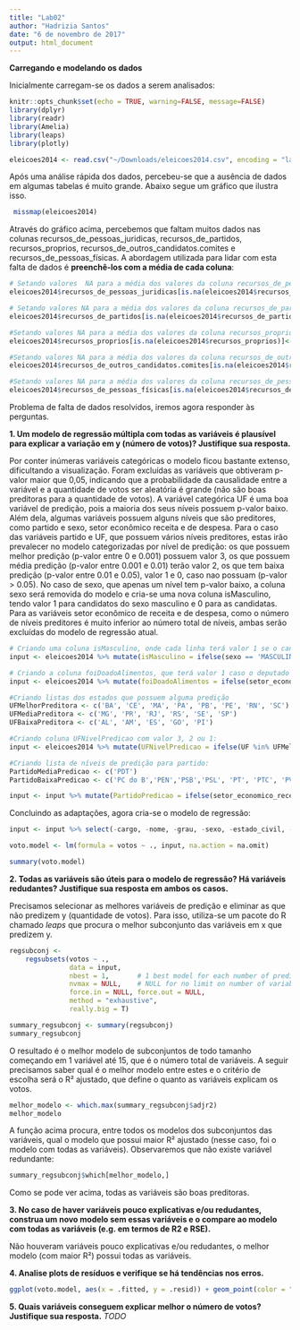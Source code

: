```yaml
---
title: "Lab02"
author: "Hadrizia Santos"
date: "6 de novembro de 2017"
output: html_document
---
```


**Carregando e modelando os dados**

Inicialmente carregam-se os dados a serem analisados:
  
```r
knitr::opts_chunk$set(echo = TRUE, warning=FALSE, message=FALSE)
library(dplyr)
library(readr)
library(Amelia)
library(leaps)
library(plotly)

eleicoes2014 <- read.csv("~/Downloads/eleicoes2014.csv", encoding = "latin1")
```
  
  Após uma análise rápida dos dados, percebeu-se que a ausência de dados em algumas tabelas é muito grande. Abaixo segue um gráfico que ilustra isso. 
  
```r
 missmap(eleicoes2014)
```

  Através do gráfico acima, percebemos que faltam muitos dados nas colunas recursos_de_pessoas_juridicas, recursos_de_partidos, recursos_proprios, recursos_de_outros_candidatos.comites e recursos_de_pessoas_físicas. A abordagem utilizada para lidar com esta falta de dados é **preenchê-los com a média de cada coluna**:

```r
# Setando valores  NA para a média dos valores da coluna recursos_de_pessoas_juridicas
eleicoes2014$recursos_de_pessoas_juridicas[is.na(eleicoes2014$recursos_de_pessoas_juridicas)]<-median (eleicoes2014$recursos_de_pessoas_juridicas, na.rm = TRUE)

# Setando valores NA para a média dos valores da coluna recursos_de_partidos 
eleicoes2014$recursos_de_partidos[is.na(eleicoes2014$recursos_de_partidos)]<-median (eleicoes2014$recursos_de_partidos, na.rm = TRUE)

#Setando valores NA para a média dos valores da coluna recursos_proprios
eleicoes2014$recursos_proprios[is.na(eleicoes2014$recursos_proprios)]<-median (eleicoes2014$recursos_proprios, na.rm = TRUE)

#Setando valores NA para a média dos valores da coluna recursos_de_outros_candidatos.comites
eleicoes2014$recursos_de_outros_candidatos.comites[is.na(eleicoes2014$recursos_de_outros_candidatos.comites)]<-median (eleicoes2014$recursos_de_outros_candidatos.comites, na.rm = TRUE)

#Setando valores NA para a média dos valores da coluna recursos_de_pessoas_físicas.
eleicoes2014$recursos_de_pessoas_físicas[is.na(eleicoes2014$recursos_de_pessoas_físicas)]<-median (eleicoes2014$recursos_de_pessoas_físicas, na.rm = TRUE)
```

Problema de falta de dados resolvidos, iremos agora responder às perguntas.

**1. Um modelo de regressão múltipla com todas as variáveis é plausível para explicar a variação em y (número de votos)? Justifique sua resposta.**

  Por conter inúmeras variáveis categóricas o modelo ficou bastante extenso, dificultando a visualização. Foram excluídas as variáveis que obtiveram p-valor maior que 0,05, indicando que a probabilidade da causalidade entre a variável e a quantidade de votos ser aleatória é grande (não são boas preditoras para a quantidade de votos).
  A variável categórica UF é uma boa variável de predição, pois a maioria dos seus níveis possuem p-valor baixo. Além dela, algumas variáveis possuem alguns níveis que são preditores, como partido e sexo, setor econômico receita e de despesa. 
  Para o caso das variáveis partido e UF, que possuem vários níveis preditores, estas irão prevalecer no modelo categorizadas por nível de predição: os que possuem melhor predição (p-valor entre 0 e 0.001) possuem valor 3, os que possuem média predição (p-valor entre 0.001 e 0.01) terão valor 2, os que tem baixa predição (p-valor entre 0.01 e 0.05), valor 1 e 0, caso nao possuam (p-valor > 0.05).
  No caso de sexo, que apenas um nível tem p-valor baixo, a coluna sexo será removida do modelo e cria-se uma nova coluna isMasculino, tendo valor 1 para candidatos do sexo masculino e 0 para as candidatas. Para as variáveis setor econômico de receita e de despesa, como o número de níveis preditores é muito inferior ao número total de níveis, ambas serão excluídas do modelo de regressão atual. 
  
```r
# Criando uma coluna isMasculino, onde cada linha terá valor 1 se o candidato for homem ou 0, caso for mulher.
input <- eleicoes2014 %>% mutate(isMasculino = ifelse(sexo == 'MASCULINO', 1, ifelse(sexo == 'FEMININO', 0, 0)))

# Criando a coluna foiDoadoAlimentos, que terá valor 1 caso o deputado tenha recebido doações do comércio atacadista de produtos alimentícios em geral e 0, caso contrário.
input <- eleicoes2014 %>% mutate(foiDoadoAlimentos = ifelse(setor_economico_receita == 'Comércio atacadista de produtos alimentícios em geral', 1, 0)) 

#Criando listas dos estados que possuem alguma predição
UFMelhorPreditora <- c('BA', 'CE', 'MA', 'PA', 'PB', 'PE', 'RN', 'SC')
UFMediaPreditora <- c('MG', 'PR', 'RJ', 'RS', 'SE', 'SP')
UFBaixaPreditora <- c('AL', 'AM', 'ES', 'GO', 'PI')

#Criando coluna UFNivelPredicao com valor 3, 2 ou 1:
input <- eleicoes2014 %>% mutate(UFNivelPredicao = ifelse(UF %in% UFMelhorPreditora, 3, ifelse(UF %in% UFMediaPreditora, 2, ifelse(UF %in% UFBaixaPreditora, 1, 0))))

#Criando lista de níveis de predição para partido:
PartidoMediaPredicao <- c('PDT')
PartidoBaixaPredicao <- c('PC do B','PEN','PSB','PSL', 'PT', 'PTC', 'PV')

input <- input %>% mutate(PartidoPredicao = ifelse(setor_economico_receita == 'Comércio atacadista de produtos alimentícios em geral', 1, 0)) 

```
  
  Concluindo as adaptações, agora cria-se o modelo de regressão:

```r

input <- input %>% select(-cargo, -nome, -grau, -sexo, -estado_civil, -sequencial_candidato, -numero_cadidato, -idade, -setor_economico_receita, -setor_economico_despesa, -UF, -partido)

voto.model <- lm(formula = votos ~ ., input, na.action = na.omit)

summary(voto.model)
```

**2. Todas as variáveis são úteis para o modelo de regressão? Há variáveis redudantes? Justifique sua resposta em ambos os casos.**

  Precisamos selecionar as melhores variáveis de predição e eliminar as que não predizem y (quantidade de votos). Para isso, utiliza-se um pacote do R chamado *leaps* que procura o melhor subconjunto das variáveis em x que predizem y.
  
```r
regsubconj <-
    regsubsets(votos ~ .,
               data = input,
               nbest = 1,       # 1 best model for each number of predictors
               nvmax = NULL,    # NULL for no limit on number of variables
               force.in = NULL, force.out = NULL,
               method = "exhaustive",
               really.big = T)

summary_regsubconj <- summary(regsubconj)
summary_regsubconj
```
  O resultado é o melhor modelo de subconjuntos de todo tamanho começando em 1 variável até 15, que é o número total de variáveis. A seguir precisamos saber qual é o melhor modelo entre estes e o critério de escolha será o R² ajustado, que define o quanto as variáveis explicam os votos.
```r

melhor_modelo <- which.max(summary_regsubconj$adjr2)
melhor_modelo

```

  A função acima procura, entre todos os modelos dos subconjuntos das variáveis, qual o modelo que possui maior R² ajustado (nesse caso, foi o modelo com todas as variáveis). Observaremos que não existe variável redundante:
```r

summary_regsubconj$which[melhor_modelo,]

```

  Como se pode ver acima, todas as variáveis são boas preditoras.
  
**3. No caso de haver variáveis pouco explicativas e/ou redudantes, construa um novo modelo sem essas variáveis e o compare ao modelo com todas as variáveis (e.g. em termos de R2 e RSE).**

  Não houveram variáveis pouco explicativas e/ou redudantes, o melhor modelo (com maior R²) possui todas as variáveis.
  
**4. Analise plots de resíduos e verifique se há tendências nos erros.**

```r

ggplot(voto.model, aes(x = .fitted, y = .resid)) + geom_point(color = "#56B4E9")

```

**5. Quais variáveis conseguem explicar melhor o número de votos? Justifique sua resposta.**
*TODO*
